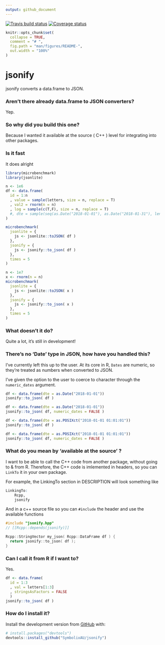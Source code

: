 ```yaml
---
output: github_document
---
```


[![Travis build status](https://travis-ci.org/SymbolixAU/jsonify.svg?branch=master)](https://travis-ci.org/SymbolixAU/jsonify)
[![Coverage status](https://codecov.io/gh/SymbolixAU/jsonify/branch/master/graph/badge.svg)](https://codecov.io/github/SymbolixAU/jsonify?branch=master)

```r
knitr::opts_chunk$set(
  collapse = TRUE,
  comment = "# ",
  fig.path = "man/figures/README-",
  out.width = "100%"
)
```
# jsonify

jsonify converts a data.frame to JSON. 

### Aren't there already data.frame to JSON converters?

Yep.

### So why did you build this one?

Because I wanted it available at the source ( C++ ) level for integrating into other packages.

### Is it fast

It does alright

```r

library(microbenchmark)
library(jsonlite)

n <- 1e6
df <- data.frame(
  id = 1:n
  , value = sample(letters, size = n, replace = T)
  , val2 = rnorm(n = n)
  , log = sample(c(T,F), size = n, replace = T)
  #, dte = sample(seq(as.Date("2018-01-01"), as.Date("2018-01-31"), length.out = n), size = n, replace = T)
)

microbenchmark(
  jsonlite = {
    js <- jsonlite::toJSON( df )
  },
  jsonify = {
    js <- jsonify::to_json( df )
  },
  times = 5
)

n <- 1e7
x <- rnorm(n = n)
microbenchmark(
  jsonlite = {
    js <- jsonlite::toJSON( x )
  },
  jsonify = {
    js <- jsonify::to_json( x )
  },
  times = 5
)
```

### What doesn't it do?

Quite a lot, it's still in development!

### There's no 'Date' type in JSON, how have you handled this?

I've currently left this up to the user. At its core in R, `Dates` are numeric, so they're treated as numbers when converted to JSON. 

I've given the option to the user to coerce to character through the `numeric_dates` argument. 

```r
df <- data.frame(dte = as.Date("2018-01-01"))
jsonify::to_json( df )

df <- data.frame(dte = as.Date("2018-01-01"))
jsonify::to_json( df, numeric_dates = FALSE )

df <- data.frame(dte = as.POSIXct("2018-01-01 01:01:01"))
jsonify::to_json( df )

df <- data.frame(dte = as.POSIXct("2018-01-01 01:01:01"))
jsonify::to_json( df, numeric_dates = FALSE )

```


### What do you mean by 'available at the source' ?

I want to be able to call the C++ code from another package, without going to & from R. Therefore, the C++ code is imlemented in headers, so you can `LinkTo` it in your own package. 

For example, the LinkingTo section in DESCRIPTION will look something like

```r
LinkingTo: 
    Rcpp,
    jsonify
```
And in a c++ source file so you can `#include` the header and use the available functions

```c++
#include "jsonify.hpp"
// [[Rcpp::depends(jsonify)]]

Rcpp::StringVector my_json( Rcpp::DataFrame df ) {
  return jsonify::to_json( df );
}
```

### Can I call it from R if I want to?

Yes. 

```r
df <- data.frame(
  id = 1:3
  , val = letters[1:3]
  , stringsAsFactors = FALSE 
  )
jsonify::to_json( df )
```

### How do I install it?

Install the development version from [GitHub](https://github.com/) with:

``` r
# install.packages("devtools")
devtools::install_github("SymbolixAU/jsonify")
```
